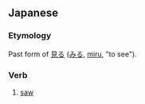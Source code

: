 ==Japanese==
{{ja-kanjitab|見}}

===Etymology===
Past form of [[見る]] ([[みる]], [[miru]], "to see").

===Verb===
{{ja-verb form|みた}}

# [[saw]]
#: {{ja-usex|あの監督の映画を'''見た'''ことはありません。|あの かんとく の えいが を '''みた''' こと は ありません。|I haven't seen any of that director's movies before.}}